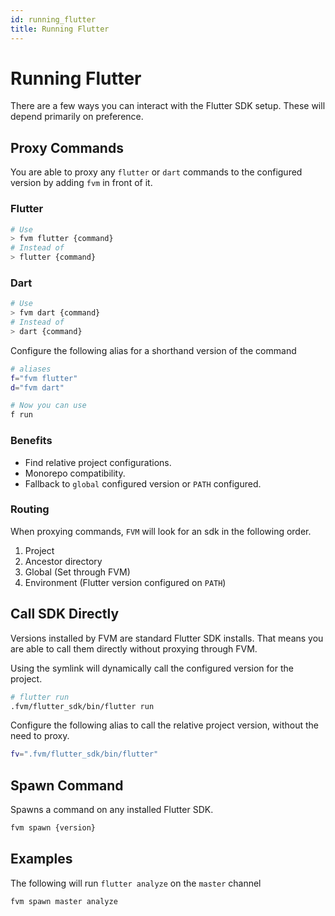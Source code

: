 ```yaml
---
id: running_flutter
title: Running Flutter
---
```



# Running Flutter

There are a few ways you can interact with the Flutter SDK setup. These will depend primarily on preference.

## Proxy Commands

You are able to proxy any `flutter` or `dart` commands to the configured version by adding `fvm` in front of it.

### Flutter

```bash
# Use
> fvm flutter {command}
# Instead of
> flutter {command}
```

### Dart

```bash
# Use
> fvm dart {command}
# Instead of
> dart {command}
```

<Callout type="info">

Configure the following alias for a shorthand version of the command

```bash
# aliases
f="fvm flutter"
d="fvm dart"

# Now you can use
f run
```

</Callout>

### Benefits

- Find relative project configurations.
- Monorepo compatibility.
- Fallback to `global` configured version or `PATH` configured.

### Routing

When proxying commands, `FVM` will look for an sdk in the following order.

1. Project
2. Ancestor directory
3. Global (Set through FVM)
4. Environment (Flutter version configured on `PATH`)

## Call SDK Directly

Versions installed by FVM are standard Flutter SDK installs. That means you are able to call them directly without proxying through FVM.

Using the symlink will dynamically call the configured version for the project.

```bash
# flutter run
.fvm/flutter_sdk/bin/flutter run
```

<Callout type="info">

Configure the following alias to call the relative project version, without the need to proxy.

```bash
fv=".fvm/flutter_sdk/bin/flutter"
```

</Callout>

## Spawn Command

Spawns a command on any installed Flutter SDK.

```bash
fvm spawn {version}
```

## Examples

The following will run `flutter analyze` on the `master` channel

```bash
fvm spawn master analyze
```
